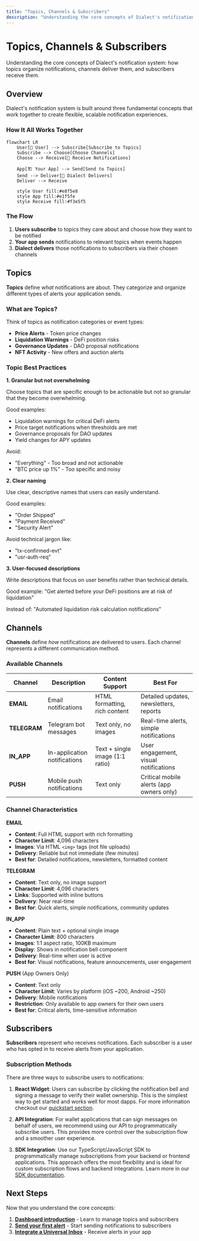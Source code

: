 ```yaml
---
title: "Topics, Channels & Subscribers"
description: "Understanding the core concepts of Dialect's notification system: how topics organize notifications, channels deliver them, and subscribers receive them."
---
```


# Topics, Channels & Subscribers

Understanding the core concepts of Dialect's notification system: how topics organize notifications, channels deliver them, and subscribers receive them.

## Overview

Dialect's notification system is built around three fundamental concepts that work together to create flexible, scalable notification experiences.

### How It All Works Together

```mermaid
flowchart LR
    User[👤 User] --> Subscribe[Subscribe to Topics]
    Subscribe --> Choose[Choose Channels]
    Choose --> Receive[📱 Receive Notifications]
    
    App[🏗️ Your App] --> Send[Send to Topics]
    Send --> Deliver[📮 Dialect Delivers]
    Deliver --> Receive
    
    style User fill:#e8f5e8
    style App fill:#e1f5fe
    style Receive fill:#f3e5f5
```

### The Flow
1. **Users subscribe** to topics they care about and choose how they want to be notified
2. **Your app sends** notifications to relevant topics when events happen  
3. **Dialect delivers** those notifications to subscribers via their chosen channels

## Topics

**Topics** define *what* notifications are about. They categorize and organize different types of alerts your application sends.

### What are Topics?

Think of topics as notification categories or event types:
- **Price Alerts** - Token price changes
- **Liquidation Warnings** - DeFi position risks  
- **Governance Updates** - DAO proposal notifications
- **NFT Activity** - New offers and auction alerts

### Topic Best Practices

**1. Granular but not overwhelming**

Choose topics that are specific enough to be actionable but not so granular that they become overwhelming.

Good examples:
- Liquidation warnings for critical DeFi alerts
- Price target notifications when thresholds are met
- Governance proposals for DAO updates
- Yield changes for APY updates

Avoid:
- "Everything" - Too broad and not actionable
- "BTC price up 1%" - Too specific and noisy

**2. Clear naming**

Use clear, descriptive names that users can easily understand.

Good examples:
- "Order Shipped" 
- "Payment Received"
- "Security Alert"

Avoid technical jargon like:
- "tx-confirmed-evt"
- "usr-auth-req"

**3. User-focused descriptions**

Write descriptions that focus on user benefits rather than technical details.

Good example:
"Get alerted before your DeFi positions are at risk of liquidation"

Instead of:
"Automated liquidation risk calculation notifications"

## Channels

**Channels** define *how* notifications are delivered to users. Each channel represents a different communication method.

### Available Channels

| Channel | Description | Content Support | Best For |
|---------|-------------|-----------------|----------|
| **EMAIL** | Email notifications | HTML formatting, rich content | Detailed updates, newsletters, reports |
| **TELEGRAM** | Telegram bot messages | Text only, no images | Real-time alerts, simple notifications |
| **IN_APP** | In-application notifications | Text + single image (1:1 ratio) | User engagement, visual notifications |
| **PUSH** | Mobile push notifications | Text only | Critical mobile alerts (app owners only) |

### Channel Characteristics

**EMAIL**
- **Content**: Full HTML support with rich formatting
- **Character Limit**: 4,096 characters
- **Images**: Via HTML `<img>` tags (not file uploads)
- **Delivery**: Reliable but not immediate (few minutes)
- **Best for**: Detailed notifications, newsletters, formatted content

**TELEGRAM** 
- **Content**: Text only, no image support
- **Character Limit**: 4,096 characters  
- **Links**: Supported with inline buttons
- **Delivery**: Near real-time
- **Best for**: Quick alerts, simple notifications, community updates

**IN_APP**
- **Content**: Plain text + optional single image
- **Character Limit**: 800 characters
- **Images**: 1:1 aspect ratio, 100KB maximum
- **Display**: Shows in notification bell component
- **Delivery**: Real-time when user is active
- **Best for**: Visual notifications, feature announcements, user engagement

**PUSH** (App Owners Only)
- **Content**: Text only
- **Character Limit**: Varies by platform (iOS ~200, Android ~250)
- **Delivery**: Mobile notifications
- **Restriction**: Only available to app owners for their own users
- **Best for**: Critical alerts, time-sensitive information

## Subscribers

**Subscribers** represent *who* receives notifications. Each subscriber is a user who has opted in to receive alerts from your application.

### Subscription Methods

There are three ways to subscribe users to notifications:

1. **React Widget**: Users can subscribe by clicking the notification bell and signing a message to verify their wallet ownership. This is the simplest way to get started and works well for most dapps. For more information checkout our [quickstart section](/alerts/quick-start#step-4-user-subscribes-to-notifications-2-minutes).

2. **API Integration**: For wallet applications that can sign messages on behalf of users, we recommend using our API to programmatically subscribe users. This provides more control over the subscription flow and a smoother user experience.

3. **SDK Integration**: Use our TypeScript/JavaScript SDK to programmatically manage subscriptions from your backend or frontend applications. This approach offers the most flexibility and is ideal for custom subscription flows and backend integrations. Learn more in our [SDK documentation](/alerts/integrate-inbox/sdk).

## Next Steps

Now that you understand the core concepts:

1. **[Dashboard introduction](dashboard-introduction)** - Learn to manage topics and subscribers
2. **[Send your first alert](/alerts/send)** - Start sending notifications to subscribers
3. **[Integrate a Universal Inbox](/alerts/integrate-inbox/universal-inbox)** - Receive alerts in your app